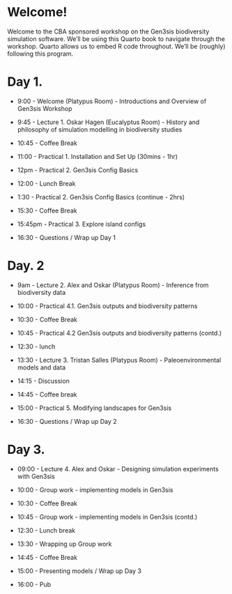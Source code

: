 # Welcome! {.unnumbered}

Welcome to the CBA sponsored workshop on the Gen3sis biodiversity simulation software. We'll be using this Quarto book to navigate through the workshop. Quarto allows us to embed R code throughout. We'll be (roughly) following this program.

# Day 1. {.unnumbered}

-   9:00 - Welcome (Platypus Room) - Introductions and Overview of Gen3sis Workshop

-   9:45 - Lecture 1. Oskar Hagen (Eucalyptus Room) - History and philosophy of simulation modelling in biodiversity studies

-   10:45 - Coffee Break

-   11:00 - Practical 1. Installation and Set Up (30mins - 1hr)

-   12pm - Practical 2. Gen3sis Config Basics

-   12:00 - Lunch Break

-   1:30 - Practical 2. Gen3sis Config Basics (continue - 2hrs)

-   15:30 - Coffee Break

-   15:45pm - Practical 3. Explore island configs

-   16:30 - Questions / Wrap up Day 1

# Day. 2 {.unnumbered}

-   9am - Lecture 2. Alex and Oskar (Platypus Room) - Inference from biodiversity data

-   10:00 - Practical 4.1. Gen3sis outputs and biodiversity patterns

-   10:30 - Coffee Break

-   10:45 - Practical 4.2 Gen3sis outputs and biodiversity patterns (contd.)

-   12:30 - lunch

-   13:30 - Lecture 3. Tristan Salles (Platypus Room) - Paleoenvironmental models and data

-   14:15 - Discussion

-   14:45 - Coffee break

-   15:00 - Practical 5. Modifying landscapes for Gen3sis

-   16:30 - Questions / Wrap up Day 2

# Day 3. {.unnumbered}

-   09:00 - Lecture 4. Alex and Oskar - Designing simulation experiments with Gen3sis

-   10:00 - Group work - implementing models in Gen3sis

-   10:30 - Coffee Break

-   10:45 - Group work - implementing models in Gen3sis (contd.)

-   12:30 - Lunch break

-   13:30 - Wrapping up Group work

-   14:45 - Coffee Break

-   15:00 - Presenting models / Wrap up Day 3

-   16:00 - Pub


